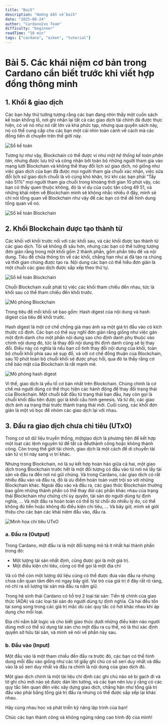 ```yaml
---
title: "Bai5"
description: "Hướng dẫn về bai5"
date: "2025-08-24"
author: "Cardano2vn Team"
difficulty: "beginner"
readTime: "10 min"
tags: ["cardano", "aiken", "tutorial"]
---
```


# Bài 5. Các khái niệm cơ bản trong Cardano cần biết trước khi viết hợp đồng thông minh

## 1. Khối & giao dịch

Các bạn hãy thử tưởng tượng rằng các bạn đang nhìn thấy một cuốn sách kế toán
khổng lồ, nơi ghi nhận lại tất cả các giao dịch tài chính đã được thực hiện, có
vẻ nó như nó rất lớn và khá phức tạp, nhưng qua quyển sách này, nó có thể cung
cấp cho các bạn một cái nhìn toàn cảnh về cách mà các đồng tiền di chuyển trên
thế giới này.

![Sổ kế toán](./img/Bai5/img1.jpg)

Tương tự như vậy, Blockchain có thể được ví như một _hệ thống kế toán phân tán_,
nhưng được lưu trữ và công nhận bởi toàn bộ những người tham gia vào mạng lưới
Blockchain và không thể thay đổi lịch sử giao dịch, nó giống như việc giao dịch
của bạn đã được mọi người tham gia chuỗi xác nhận, việc sửa đổi lịch sử giao
dịch chuỗi là vô cùng khó khăn, trừ khi các bạn phải “Tẩy não 51%” mọi người
tham gia chuỗi trong khoảng thời gian 10 phút vậy, các bạn có thấy quen thuộc
không, đó là ví dụ của cuộc tấn công 49 51, và những khái niệm về Blockchain
mình sẽ không nhắc nhiều ở đây, mình sẽ chỉ nói tổng quan về Blockchain như vậy
để các bạn có thể dễ hình dung tổng quan về nó.

![Sổ kế toán Blockchain](./img/Bai5/img2.jpg)

## 2. Khối Blockchain được tạo thành từ

Các khối với khối trước nối với các khối sau, và các khối được tạo thành từ các
giao dịch. Tôi sẽ không đi sâu hơn, nhưng các bạn có thể tưởng tượng đơn giản
rằng trong một khối gồm 2 thành phần, gồm phần tiêu đề và nội dung. Tiêu đề chứa
thông tin về các khối, chẳng hạn như ai đã tạo ra chúng và thời gian chúng được
tạo ra. Nội dung các bạn có thể hiểu đơn giản là một chuỗi các giao dịch được
sắp xếp theo thứ tự.

![Sổ kế toán Blockchain](./img/Bai5/img3.png)

Chuỗi Blockchain xuất phát từ việc các khối tham chiếu đến nhau, tức là khối sau
có thể tham chiếu đến khối trước.

![Mô phỏng Blockchain](./img/Bai5/img4.png)

Trong tiêu đề mỗi khối sẽ bao gồm: Hash digest của nội dung và hash digest của
tiêu đề khối trước.

Hash digest là một cơ chế chống giả mạo ánh xạ một giá trị đầu vào có kích thước
cố định. Các bạn có thể suy nghĩ đơn giản rằng giống như việc gán một định danh
cho một phần nội dung sao cho định danh phụ thuộc vào chính nội dung đó, tức là
thay đổi nội dung thì định danh cũng sẽ bị thay đổi. Điều này có nghĩa là nếu
bạn cố tình thay đổi nội dung của khối, toàn bộ chuỗi khối phía sau sẽ sụp đổ,
và với cơ chế đồng thuận của Blockchain, sau 10 phút toàn bộ chuỗi khối sẽ được
phục hồi, qua đó ta thấy rằng cơ chế bảo mật của Blockchain là rất mạnh mẽ.

![Mô phỏng hash digest](./img/Bai5/img5.webp)

Vì thế, giao dịch là yếu tố cơ bản nhất trên Blockchain. Chúng chính là cơ chế
mà người dùng có thể thực hiện các hành động để thay đổi trạng thái của
Blockchain. Một chuỗi bắt đầu từ trạng thái bạn đầu, hay còn gọi là chuỗi khối
đầu tiên được gọi là khối cấu hình genesis. Và từ đó, các giao dịch ánh xạ trạng
thái trước thành trạng thái mới. Cuối cùng, các khối đơn giản là một vỏ bọc để
nhóm các giao dịch lại với nhau.

## 3. Đầu ra giao dịch chưa chi tiêu (UTxO)

Trong cơ sở dữ liệu truyền thống, mộtgiao dịch là phương tiện để kết hợp một
loạt các lệnh nguyên tử để tất cả đềuthành công hoặc không thành công. Còn trong
thế giới tài chính, giao dịch là một cách để di chuyển tài sản từ vị trí này
sang vị trí khác.

Nhưng trong Blockchain, nó là sự kết hợp hoàn hảo giữa cả hai, một giao dịch
trong Blockchain trước hết là một đối tượng có đầu vào từ nơi nó lấy tài sản và
đầu ra đến nơi nó gửi chúng. Và trong Cardano, các giao dịch có rất nhiều đầu
vào và đầu ra, đó là ưu điểm hoàn toàn vượt trội so với những Blockchain khác.
Ngoài đầu vào và đầu ra, các giao thức Blockchain thường bao gồm những thành
phần có thể thay đỏi các phần khác nhau của trạng thái Blockchain như chứng chỉ
ủy quyền, tài sản do người dùng tự định nghĩa, … Và một đầu ra hoàn toàn có thể
bị từ chối do nhiều lý do, có thể không đủ tiền hoặc không đủ điều kiện chi
tiêu, … Và bây giờ, mình sẽ giới thiệu cho các bạn các khái niệm đầu vào, đầu
ra.

![Minh họa chi tiêu UTxO](./img/Bai5/img6.webp)

### a. Đầu ra (Output)

Trong Cardano, một đầu ra là một đối tượng mô tả ít nhất hai thành phần trong
đó:

- Một lượng tài sản nhất định, cũng được gọi là một giá trị. 
- Một điều kiện chi tiêu, cũng có thể gọi là một địa chỉ 

Và có thể còn một lượng dữ liệu cũng có thể
được đưa vào đầu ra nhưng chưa cần quan tâm đến nó ngay bây giờ. Vai trò của giá
trị ở đây rất rõ ràng, nó chỉ ra số lượng tài sản mà đầu ra nắm giữ.

Trong hệ sinh thái Cardano có hỗ trợ 2 loại tài sản: Tiền tệ chính của giao thức
(ADA) và các loại tài sản do người dùng tự định nghĩa. Cả hai đều tồn tại song
song trong các giá trị mặc dù các quy tắc có hơi khác nhau khi áp dụng cho mỗi
loại.

Địa chỉ nắm bắt logic và cho biết giao thức dưới những điều kiện nào người dùng
mới có thể sử dụng tài sản cho một đầu ra cụ thể, nó là thứ xác định quyền sở
hữu tài sản, và mình sẽ nói về phần này sau.

### b. Đầu vào (Input)

Một đầu vào là một tham chiếu đến đầu ra trước đó, các bạn có thể hình dung mỗi
đầu vào giống như các tờ giấy ghi chú có số seri duy nhất và đầu vào là số seri
duy nhất và đầu ra chính là nội dung của giao dịch đó.

Một giao dịch chính là một tài liệu chỉ định các ghi chú nào sẽ bị gạch đi và tờ
ghi chú mới nào sẽ được dán lên tường, và các bạn nên lưu ý rằng có các quy tắc
liên quan đến việc xây dựng giao dịch, chẳng hặn như tổng giá trị đầu vào phải
bằng tổng giá trị đầu ra nhưng có thể được sắp xếp lại khác nhau.

Hãy cùng nhau học và phát triển kỹ năng lập trình của bạn!

Chúc các bạn thành công và không ngừng nâng cao trình độ của mình!
